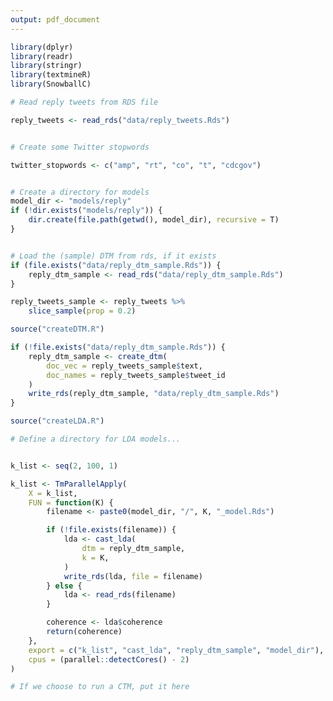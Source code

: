 ```yaml
---
output: pdf_document
---
```


```r

library(dplyr)
library(readr)
library(stringr)
library(textmineR)
library(SnowballC)

# Read reply tweets from RDS file

reply_tweets <- read_rds("data/reply_tweets.Rds")


# Create some Twitter stopwords

twitter_stopwords <- c("amp", "rt", "co", "t", "cdcgov")


# Create a directory for models
model_dir <- "models/reply"
if (!dir.exists("models/reply")) {
    dir.create(file.path(getwd(), model_dir), recursive = T)
}


# Load the (sample) DTM from rds, if it exists
if (file.exists("data/reply_dtm_sample.Rds")) {
    reply_dtm_sample <- read_rds("data/reply_dtm_sample.Rds")
}
```

```r
reply_tweets_sample <- reply_tweets %>%
    slice_sample(prop = 0.2)
```

```r
source("createDTM.R")

if (!file.exists("data/reply_dtm_sample.Rds")) {
    reply_dtm_sample <- create_dtm(
        doc_vec = reply_tweets_sample$text,
        doc_names = reply_tweets_sample$tweet_id
    )
    write_rds(reply_dtm_sample, "data/reply_dtm_sample.Rds")
}
```

```r
source("createLDA.R")

# Define a directory for LDA models...


k_list <- seq(2, 100, 1)

k_list <- TmParallelApply(
    X = k_list,
    FUN = function(K) {
        filename <- paste0(model_dir, "/", K, "_model.Rds")

        if (!file.exists(filename)) {
            lda <- cast_lda(
                dtm = reply_dtm_sample,
                k = K,
            )
            write_rds(lda, file = filename)
        } else {
            lda <- read_rds(filename)
        }

        coherence <- lda$coherence
        return(coherence)
    },
    export = c("k_list", "cast_lda", "reply_dtm_sample", "model_dir"),
    cpus = (parallel::detectCores() - 2)
)
```

```r
# If we choose to run a CTM, put it here
```